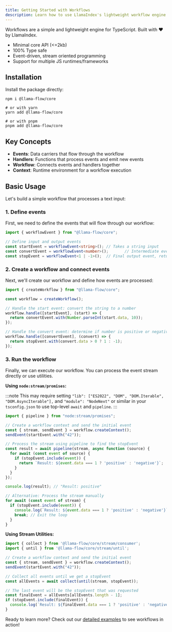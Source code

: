 ```yaml
---
title: Getting Started with Workflows
description: Learn how to use LlamaIndex's lightweight workflow engine for TypeScript
---
```


Workflows are a simple and lightweight engine for TypeScript. Built with ❤️ by LlamaIndex.

- Minimal core API (\<\=2kb)
- 100% Type safe
- Event-driven, stream oriented programming
- Support for multiple JS runtimes/frameworks

## Installation

Install the package directly:

```shell
npm i @llama-flow/core

# or with yarn
yarn add @llama-flow/core

# or with pnpm
pnpm add @llama-flow/core
```

## Key Concepts

- **Events**: Data carriers that flow through the workflow
- **Handlers**: Functions that process events and emit new events
- **Workflow**: Connects events and handlers together
- **Context**: Runtime environment for a workflow execution

## Basic Usage

Let's build a simple workflow that processes a text input:

### 1. Define events

First, we need to define the events that will flow through our workflow:

```ts
import { workflowEvent } from "@llama-flow/core";

// Define input and output events
const startEvent = workflowEvent<string>(); // Takes a string input
const convertEvent = workflowEvent<number>();       // Intermediate event
const stopEvent = workflowEvent<1 | -1>();  // Final output event, returns 1 or -1
```

### 2. Create a workflow and connect events

Next, we'll create our workflow and define how events are processed:

```ts
import { createWorkflow } from "@llama-flow/core";

const workflow = createWorkflow();

// Handle the start event: convert the string to a number
workflow.handle([startEvent], (start) => {
  return convertEvent.with(Number.parseInt(start.data, 10));
});

// Handle the convert event: determine if number is positive or negative
workflow.handle([convertEvent], (convert) => {
  return stopEvent.with(convert.data > 0 ? 1 : -1);
});
```

### 3. Run the workflow

Finally, we can execute our workflow. You can process the event stream directly or use utilities.

**Using `node:stream/promises`:**

:::note
This may require setting `"lib": ["ES2022", "DOM", "DOM.Iterable", "DOM.AsyncIterable"],` and `"module": "NodeNext"` or similar in your `tsconfig.json` to use top-level `await` and `pipeline`.
:::

```ts
import { pipeline } from "node:stream/promises";

// Create a workflow context and send the initial event
const { stream, sendEvent } = workflow.createContext();
sendEvent(startEvent.with("42"));

// Process the stream using pipeline to find the stopEvent
const result = await pipeline(stream, async function (source) {
  for await (const event of source) {
    if (stopEvent.include(event)) {
      return `Result: ${event.data === 1 ? 'positive' : 'negative'}`;
    }
  }
});

console.log(result); // "Result: positive"

// Alternative: Process the stream manually
for await (const event of stream) {
  if (stopEvent.include(event)) {
    console.log(`Result: ${event.data === 1 ? 'positive' : 'negative'}`);
    break; // Exit the loop
  }
}
```

**Using Stream Utilities:**

```ts
import { collect } from '@llama-flow/core/stream/consumer';
import { until } from '@llama-flow/core/stream/until';

// Create a workflow context and send the initial event
const { stream, sendEvent } = workflow.createContext();
sendEvent(startEvent.with("42"));

// Collect all events until we get a stopEvent
const allEvents = await collect(until(stream, stopEvent));

// The last event will be the stopEvent that was requested
const finalEvent = allEvents[allEvents.length - 1];
if (stopEvent.include(finalEvent)) {
  console.log(`Result: ${finalEvent.data === 1 ? 'positive' : 'negative'}`);
}
```

Ready to learn more? Check out our [detailed examples](./basic-workflow.mdx) to see workflows in action!
